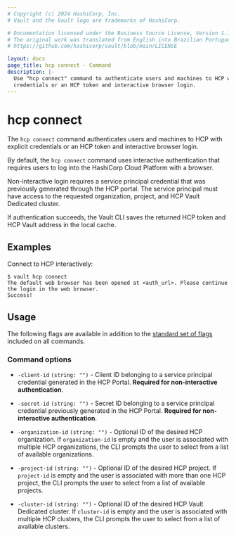 ```yaml
---
# Copyright (c) 2024 HashiCorp, Inc.
# Vault and the Vault logo are trademarks of HashiCorp.

# Documentation licensed under the Business Source License, Version 1.1.
# The original work was translated from English into Brazilian Portuguese.
# https://github.com/hashicorp/vault/blob/main/LICENSE

layout: docs
page_title: hcp connect - Command
description: |-
  Use "hcp connect" command to authenticate users and machines to HCP with explicit
  credentials or an HCP token and interactive browser login.
---
```


# hcp connect

The `hcp connect` command authenticates users and machines to HCP with explicit
credentials or an HCP token and interactive browser login.

By default, the `hcp connect` command uses interactive authentication that requires
users to log into the HashiCorp Cloud Platform with a browser.

Non-interactive login requires a service principal credential that was
previously generated through the HCP portal. The service principal must have
access to the requested organization, project, and HCP Vault Dedicated cluster.

If authentication succeeds, the Vault CLI saves the returned HCP token and HCP
Vault address in the local cache.

## Examples

Connect to HCP interactively:

```shell-session
$ vault hcp connect
The default web browser has been opened at <auth_url>. Please continue the login in the web browser.
Success!
```

## Usage

The following flags are available in addition to the [standard set of
flags](/vault/docs/commands) included on all commands.

### Command options

- `-client-id` `(string: "")` - Client ID belonging to a service principal
credential generated in the HCP Portal. **Required for non-interactive
authentication**.

- `-secret-id` `(string: "")` - Secret ID belonging to a service principal
credential previously generated in the HCP Portal. **Required for
non-interactive authentication**.

- `-organization-id` `(string: "")` - Optional ID of the desired HCP
organization. If `organization-id` is empty and the user is associated with
multiple HCP organizations, the CLI prompts the user to select from a list
of available organizations.

- `-project-id` `(string: "")` - Optional ID of the desired HCP project. If
  `project-id` is empty and the user is associated with more than one HCP
   project, the CLI prompts the user to select from a list of available projects.

- `-cluster-id` `(string: "")` - Optional ID of the desired HCP Vault Dedicated cluster.
If `cluster-id` is empty and the user is associated with multiple HCP clusters,
the CLI prompts the user to select from a list of available clusters.
